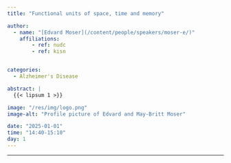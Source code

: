 ```yaml
---
title: "Functional units of space, time and memory"

author:
  - name: "[Edvard Moser](/content/people/speakers/moser-e/)"
    affiliations:
        - ref: nudc
        - ref: kisn


categories:
  - Alzheimer's Disease

abstract: |
  {{< lipsum 1 >}}

image: "/res/img/logo.png"
image-alt: "Profile picture of Edvard and May-Britt Moser"

date: "2025-01-01"
time: "14:40-15:10"
day: 1
---
```


***

<object data="/res/quarto.pdf" type="application/pdf" width="100%" height="600">
</object>